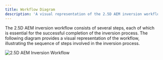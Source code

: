 ```yaml
---
title: Workflow Diagram
description: 'A visual representation of the 2.5D AEM inversion workflow'
---
```


The 2.5D AEM inversion workflow consists of several steps, each of which is essential for the successful completion of the inversion process. The following diagram provides a visual representation of the workflow, illustrating the sequence of steps involved in the inversion process.

<Frame caption="2.5D AEM Inversion Workflow" alt="2.5D AEM Inversion Workflow">
  <img src="/images/workflow.png" alt="2.5D AEM Inversion Workflow" />
</Frame>